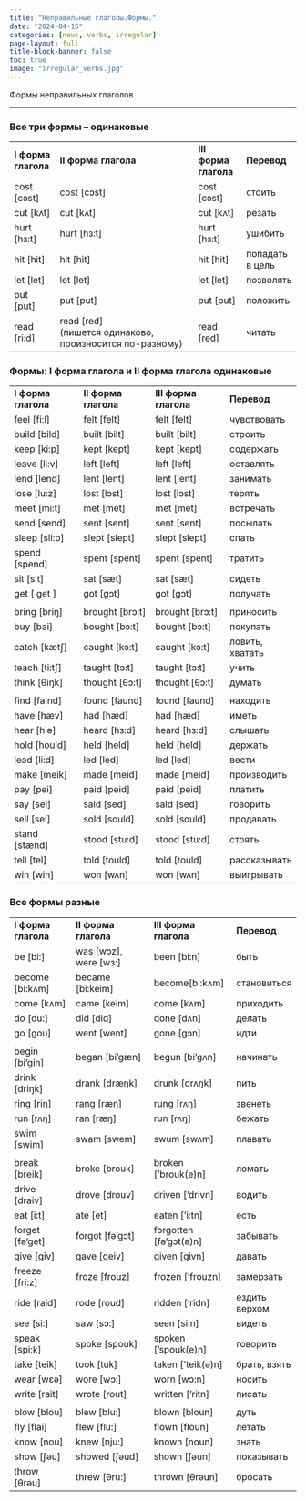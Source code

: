 ```yaml
---
title: "Неправильные глаголы.Формы."
date: "2024-04-15"
categories: [news, verbs, irregular]
page-layout: full
title-block-banner: false
toc: true
image: "irregular_verbs.jpg"
---
```


Формы неправильных глаголов

------------------------------------------------------------------------

### Все три формы – одинаковые

|                     |                                                                   |                       |                 |
|---------------------|-------------------------------------------------------------------|-----------------------|-----------------|
| **I форма глагола** | **II форма глагола**                                              | **III форма глагола** | **Перевод**     |
| cost \[cɔst\]       | cost \[cɔst\]                                                     | cost \[cɔst\]         | стоить          |
| cut \[kʌt\]         | cut \[kʌt\]                                                       | cut \[kʌt\]           | резать          |
| hurt \[hз:t\]       | hurt \[hз:t\]                                                     | hurt \[hз:t\]         | ушибить         |
| hit \[hit\]         | hit \[hit\]                                                       | hit \[hit\]           | попадать в цель |
| let \[let\]         | let \[let\]                                                       | let \[let\]           | позволять       |
| put \[put\]         | put \[put\]                                                       | put \[put\]           | положить        |
| read \[ri:d\]       | read \[red\] <br>(пишется одинаково, <br>произносится по-разному) | read \[red\]          | читать          |

### Формы: I форма глагола и II форма глагола одинаковые

|                     |                      |                       |                 |
|---------------------|----------------------|-----------------------|-----------------|
| **I форма глагола** | **II форма глагола** | **III форма глагола** | **Перевод**     |
| feel \[fi:l\]       | felt \[felt\]        | felt \[felt\]         | чувствовать     |
| build \[bild\]      | built \[bilt\]       | built \[bilt\]        | строить         |
| keep \[ki:p\]       | kept \[kept\]        | kept \[kept\]         | содержать       |
| leave \[li:v\]      | left \[left\]        | left \[left\]         | оставлять       |
| lend \[lend\]       | lent \[lent\]        | lent \[lent\]         | занимать        |
| lose \[lu:z\]       | lost \[lɔst\]        | lost \[lɔst\]         | терять          |
| meet \[mi:t\]       | met \[met\]          | met \[met\]           | встречать       |
| send \[send\]       | sent \[sent\]        | sent \[sent\]         | посылать        |
| sleep \[sli:p\]     | slept \[slept\]      | slept \[slept\]       | спать           |
| spend \[spend\]     | spent \[spent\]      | spent \[spent\]       | тратить         |
| sit \[sit\]         | sat \[sæt\]          | sat \[sæt\]           | сидеть          |
| get \[ get \]       | got \[gɔt\]          | got \[gɔt\]           | получать        |
|                     |                      |                       |                 |
| bring \[briŋ\]      | brought \[brɔ:t\]    | brought \[brɔ:t\]     | приносить       |
| buy \[bai\]         | bought \[bɔ:t\]      | bought \[bɔ:t\]       | покупать        |
| catch \[kætʃ\]      | caught \[kɔ:t\]      | caught \[kɔ:t\]       | ловить, хватать |
| teach \[ti:tʃ\]     | taught \[tɔ:t\]      | taught \[tɔ:t\]       | учить           |
| think \[θiŋk\]      | thought \[θɔ:t\]     | thought \[θɔ:t\]      | думать          |
|                     |                      |                       |                 |
| find \[faind\]      | found \[faund\]      | found \[faund\]       | находить        |
| have \[hæv\]        | had \[hæd\]          | had \[hæd\]           | иметь           |
| hear \[hiə\]        | heard \[hз:d\]       | heard \[hз:d\]        | слышать         |
| hold \[hould\]      | held \[held\]        | held \[held\]         | держать         |
| lead \[li:d\]       | led \[led\]          | led \[led\]           | вести           |
| make \[meik\]       | made \[meid\]        | made \[meid\]         | производить     |
| pay \[pei\]         | paid \[peid\]        | paid \[peid\]         | платить         |
| say \[sei\]         | said \[sed\]         | said \[sed\]          | говорить        |
| sell \[sel\]        | sold \[sould\]       | sold \[sould\]        | продавать       |
| stand \[stænd\]     | stood \[stu:d\]      | stood \[stu:d\]       | стоять          |
| tell \[tel\]        | told \[tould\]       | told \[tould\]        | рассказывать    |
| win \[win\]         | won \[wʌn\]          | won \[wʌn\]           | выигрывать      |

### Все формы разные

|                     |                           |                          |               |
|---------------------|---------------------------|--------------------------|---------------|
| **I форма глагола** | **II форма глагола**      | **III форма глагола**    | **Перевод**   |
| be \[bi:\]          | was \[wɔz\], were \[wз:\] | been \[bi:n\]            | быть          |
| become \[bi:kʌm\]   | became \[bi:keim\]        | become\[bi:kʌm\]         | становиться   |
| come \[kʌm\]        | came \[keim\]             | come \[kʌm\]             | приходить     |
| do \[du:\]          | did \[did\]               | done \[dʌn\]             | делать        |
| go \[gou\]          | went \[went\]             | gone \[gɔn\]             | идти          |
|                     |                           |                          |               |
| begin \[bi’gin\]    | began \[bi’gæn\]          | begun \[bi’gʌn\]         | начинать      |
| drink \[driŋk\]     | drank \[dræŋk\]           | drunk \[drʌŋk\]          | пить          |
| ring \[riŋ\]        | rang \[ræŋ\]              | rung \[rʌŋ\]             | звенеть       |
| run \[rʌŋ\]         | ran \[ræŋ\]               | run \[rʌŋ\]              | бежать        |
| swim \[swim\]       | swam \[swem\]             | swum \[swʌm\]            | плавать       |
|                     |                           |                          |               |
| break \[breik\]     | broke \[brouk\]           | broken \[‘brouk(e)n\]    | ломать        |
| drive \[draiv\]     | drove \[drouv\]           | driven \[‘drivn\]        | водить        |
| eat \[i:t\]         | ate \[et\]                | eaten \[‘i:tn\]          | есть          |
| forget \[fə’get\]   | forgot \[fə’gɔt\]         | forgotten \[fə’gɔt(ə)n\] | забывать      |
| give \[giv\]        | gave \[geiv\]             | given \[givn\]           | давать        |
| freeze \[fri:z\]    | froze \[frouz\]           | frozen \[‘frouzn\]       | замерзать     |
| ride \[raid\]       | rode \[roud\]             | ridden \[‘ridn\]         | ездить верхом |
| see \[si:\]         | saw \[sɔ:\]               | seen \[si:n\]            | видеть        |
| speak \[spi:k\]     | spoke \[spouk\]           | spoken \[‘spouk(e)n\]    | говорить      |
| take \[teik\]       | took \[tuk\]              | taken \[‘teik(ə)n\]      | брать, взять  |
| wear \[wɛə\]        | wore \[wɔ:\]              | worn \[wɔ:n\]            | носить        |
| write \[rait\]      | wrote \[rout\]            | written \[‘ritn\]        | писать        |
|                     |                           |                          |               |
| blow \[blou\]       | blew \[blu:\]             | blown \[bloun\]          | дуть          |
| fly \[flai\]        | flew \[flu:\]             | flown \[floun\]          | летать        |
| know \[nou\]        | knew \[nju:\]             | known \[noun\]           | знать         |
| show \[ʃəu\]        | showed \[ʃəud\]           | shown \[ʃəun\]           | показывать    |
| throw \[θrəu\]      | threw \[θru:\]            | thrown \[θrəun\]         | бросать       |
